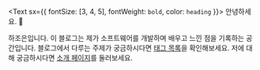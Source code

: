 <Text sx={{ fontSize: [3, 4, 5], fontWeight: `bold`, color: `heading` }}>
  안녕하세요. 👋
</Text>

하조은입니다. 이 블로그는 제가 소프트웨어를 개발하며 배우고 느낀 점을 기록하는 공간입니다. 블로그에서 다루는 주제가 궁금하시다면 [태그 목록](/tags)을 확인해보세요. 저에 대해 궁금하시다면 [소개 페이지](/about)를 둘러보세요.
